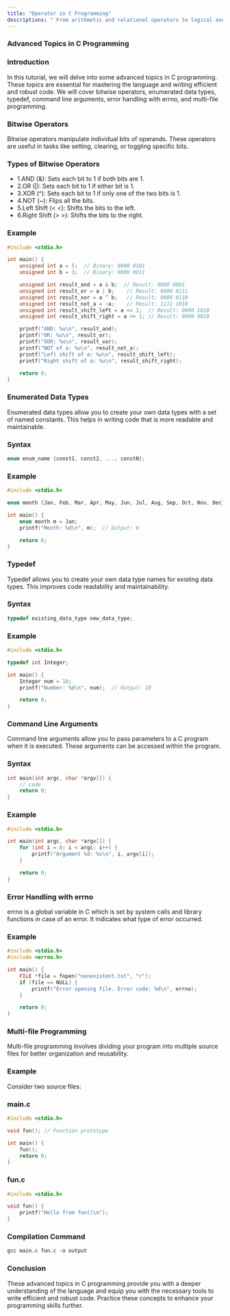 ```yaml
---
title: "Operator in C Programming"
descriptions: " From arithmetic and relational operators to logical and bitwise operators, understand how each operator works and how to use them effectively in your code."
---
```

### Advanced Topics in C Programming
### Introduction
In this tutorial, we will delve into some advanced topics in C programming. These topics are essential for mastering the language and writing efficient and robust code. We will cover bitwise operators, enumerated data types, typedef, command line arguments, error handling with errno, and multi-file programming.

### Bitwise Operators
Bitwise operators manipulate individual bits of operands. These operators are useful in tasks like setting, clearing, or toggling specific bits.

### Types of Bitwise Operators
- 1.AND (&): Sets each bit to 1 if both bits are 1.
- 2.OR (|): Sets each bit to 1 if either bit is 1.
- 3.XOR (^): Sets each bit to 1 if only one of the two bits is 1.
- 4.NOT (~): Flips all the bits.
- 5.Left Shift (< <): Shifts the bits to the left.
- 6.Right Shift (> >): Shifts the bits to the right.
### Example
```c
#include <stdio.h>

int main() {
    unsigned int a = 5;  // Binary: 0000 0101
    unsigned int b = 3;  // Binary: 0000 0011

    unsigned int result_and = a & b;  // Result: 0000 0001
    unsigned int result_or = a | b;    // Result: 0000 0111
    unsigned int result_xor = a ^ b;   // Result: 0000 0110
    unsigned int result_not_a = ~a;    // Result: 1111 1010
    unsigned int result_shift_left = a << 1;  // Result: 0000 1010
    unsigned int result_shift_right = a >> 1; // Result: 0000 0010

    printf("AND: %u\n", result_and);
    printf("OR: %u\n", result_or);
    printf("XOR: %u\n", result_xor);
    printf("NOT of a: %u\n", result_not_a);
    printf("Left shift of a: %u\n", result_shift_left);
    printf("Right shift of a: %u\n", result_shift_right);

    return 0;
}
```
### Enumerated Data Types
Enumerated data types allow you to create your own data types with a set of named constants. This helps in writing code that is more readable and maintainable.

### Syntax
```c
enum enum_name {const1, const2, ..., constN};
```
### Example
```c
#include <stdio.h>

enum month {Jan, Feb, Mar, Apr, May, Jun, Jul, Aug, Sep, Oct, Nov, Dec};

int main() {
    enum month m = Jan;
    printf("Month: %d\n", m);  // Output: 0

    return 0;
}
```
### Typedef
Typedef allows you to create your own data type names for existing data types. This improves code readability and maintainability.

### Syntax
```c
typedef existing_data_type new_data_type;
```
### Example
```c
#include <stdio.h>

typedef int Integer;

int main() {
    Integer num = 10;
    printf("Number: %d\n", num);  // Output: 10

    return 0;
}
```
### Command Line Arguments
Command line arguments allow you to pass parameters to a C program when it is executed. These arguments can be accessed within the program.

### Syntax
```c
int main(int argc, char *argv[]) {
    // code
    return 0;
}
```
### Example
```c
#include <stdio.h>

int main(int argc, char *argv[]) {
    for (int i = 0; i < argc; i++) {
        printf("Argument %d: %s\n", i, argv[i]);
    }

    return 0;
}
```
### Error Handling with errno
errno is a global variable in C which is set by system calls and library functions in case of an error. It indicates what type of error occurred.

### Example
```c
#include <stdio.h>
#include <errno.h>

int main() {
    FILE *file = fopen("nonexistent.txt", "r");
    if (file == NULL) {
        printf("Error opening file. Error code: %d\n", errno);
    }

    return 0;
}
```
### Multi-file Programming
Multi-file programming involves dividing your program into multiple source files for better organization and reusability.

### Example
Consider two source files:

### main.c

```c
#include <stdio.h>

void fun(); // Function prototype

int main() {
    fun();
    return 0;
}
```
### fun.c
```c
#include <stdio.h>

void fun() {
    printf("Hello from fun()\n");
}
```
### Compilation Command

```css
gcc main.c fun.c -o output
```
### Conclusion
These advanced topics in C programming provide you with a deeper understanding of the language and equip you with the necessary tools to write efficient and robust code. Practice these concepts to enhance your programming skills further.
